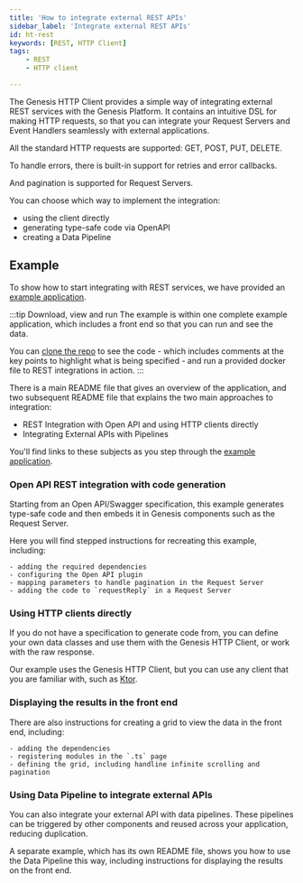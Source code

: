 ```yaml
---
title: 'How to integrate external REST APIs'
sidebar_label: 'Integrate external REST APIs'
id: ht-rest
keywords: [REST, HTTP Client]
tags:
    - REST
    - HTTP client

---
```



The Genesis HTTP Client provides a simple way of integrating external REST services with the Genesis Platform. It contains an intuitive DSL for making HTTP requests, so that you can integrate your Request Servers and Event Handlers seamlessly with external applications.

All the standard HTTP requests are supported: GET, POST, PUT, DELETE.

To handle errors, there is built-in support for retries and error callbacks.

And pagination is supported for Request Servers.

You can choose which way to implement the integration:

- using the client directly
- generating type-safe code via OpenAPI
- creating a Data Pipeline

## Example
To show how to start integrating with REST services, we have provided an [example application](https://github.com/genesiscommunitysuccess/howto-rest/tree/main).

:::tip Download, view and run
The example is within one complete example application, which includes a front end so that you can run and see the data.

You can [clone the repo](https://github.com/genesiscommunitysuccess/howto-rest/tree/main) to see the code - which includes comments at the key points to highlight what is being specified - and run a provided docker file to REST integrations in action.
:::

There is a main README file that gives an overview of the application, and two subsequent README file that explains the two main approaches to integration:

- REST Integration with Open API and using HTTP clients directly
- Integrating External APIs with Pipelines

You'll find links to these subjects as you step through the [example application](https://github.com/genesiscommunitysuccess/howto-rest/tree/main).

### Open API REST integration with code generation
Starting from an Open API/Swagger specification, this example generates type-safe code and then embeds it in Genesis components such as the Request Server. 

Here you will find stepped instructions for recreating this example, including:

    - adding the required dependencies
    - configuring the Open API plugin
    - mapping parameters to handle pagination in the Request Server
    - adding the code to `requestReply` in a Request Server

### Using HTTP clients directly
If you do not have a specification to generate code from, you can define your own data classes and use them with the Genesis HTTP Client, or work with the raw response. 
 
Our example uses the Genesis HTTP Client, but you can use any client that you are familiar with, such as [Ktor](https://ktor.io/docs/welcome.html).

### Displaying the results in the front end
There are also instructions for creating a grid to view the data in the front end, including:

    - adding the dependencies
    - registering modules in the `.ts` page
    - defining the grid, including handline infinite scrolling and pagination
  
### Using Data Pipeline to integrate external APIs
You can also integrate your external API with data pipelines. These pipelines can be triggered by other components and reused across your application, reducing duplication.

A separate example, which has its own README file, shows you how to use the Data Pipeline this way, including instructions for displaying the results on the front end.


